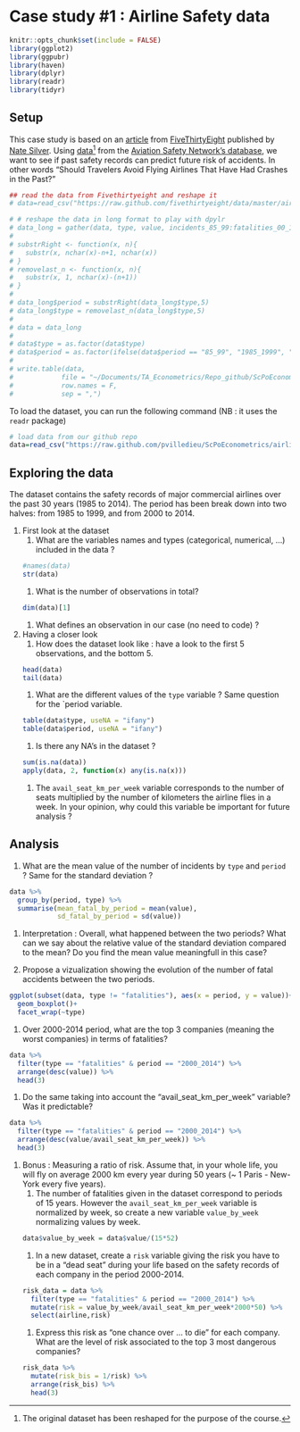 # Case study #1 : Airline Safety data

```r
knitr::opts_chunk$set(include = FALSE)
library(ggplot2)
library(ggpubr)
library(haven)
library(dplyr)
library(readr)
library(tidyr)
```

## Setup

This case study is based on an [article](https://fivethirtyeight.com/features/should-travelers-avoid-flying-airlines-that-have-had-crashes-in-the-past/) from [FiveThirtyEight](https://fivethirtyeight.com/) published by [Nate Silver](https://fivethirtyeight.com/contributors/nate-silver/). Using [data](https://github.com/fivethirtyeight/data/tree/master/airline-safety)^[The original dataset has been reshaped for the purpose of the course.] from the [Aviation Safety Network’s database](https://aviation-safety.net/index.php), we want to see if past safety records can predict future risk of accidents. In other words "Should Travelers Avoid Flying Airlines That Have Had Crashes in the Past?"

```r
## read the data from Fivethirtyeight and reshape it  
# data=read_csv("https://raw.github.com/fivethirtyeight/data/master/airline-safety/airline-safety.csv")

# # reshape the data in long format to play with dpylr
# data_long = gather(data, type, value, incidents_85_99:fatalities_00_14)
# 
# substrRight <- function(x, n){
#   substr(x, nchar(x)-n+1, nchar(x))
# }
# removelast_n <- function(x, n){
#   substr(x, 1, nchar(x)-(n+1))
# }
# 
# data_long$period = substrRight(data_long$type,5)
# data_long$type = removelast_n(data_long$type,5)
# 
# data = data_long
# 
# data$type = as.factor(data$type)
# data$period = as.factor(ifelse(data$period == "85_99", "1985_1999", "2000_2014"))
# 
# write.table(data,
#            file = "~/Documents/TA_Econometrics/Repo_github/ScPoEconometrics/inst/datasets/airline-safety.csv",
#            row.names = F,
#            sep = ",")
```

To load the dataset, you can run the following command (NB : it uses the `readr` package)
```r
# load data from our github repo
data=read_csv("https://raw.github.com/pvilledieu/ScPoEconometrics/airline_safety/inst/datasets/airline-safety.csv")
```

## Exploring the data

The dataset contains the safety records of major commercial airlines over the past 30 years (1985 to 2014). The period has been break down into two halves: from 1985 to 1999, and from 2000 to 2014.

1. First look at the dataset
    1. What are the variables names and types (categorical, numerical, ...) included in the data ?
    ```r
    #names(data)
    str(data)
    ```
    1. What is the number of observations in total?
    ```r
    dim(data)[1]
    ```
    1. What defines an observation in our case (no need to code) ? 
    
1. Having a  closer look
    1. How does the dataset look like : have a look to the first 5 observations, and the bottom 5. 
    ```r
    head(data)
    tail(data)
    ```
    1. What are the different values of the `type` variable ? Same question for the `period variable.
    ```r
    table(data$type, useNA = "ifany")
    table(data$period, useNA = "ifany")
    ```
    1. Is there any NA's in the dataset ?
    ```r
    sum(is.na(data))
    apply(data, 2, function(x) any(is.na(x)))
    ```
    1. The `avail_seat_km_per_week` variable corresponds to the number of seats multiplied by the number of kilometers the airline flies in a week. In your opinion, why could this variable be important for future analysis ?

## Analysis

1. What are the mean value of the number of incidents by `type` and `period` ? Same for the standard deviation ?
```r
data %>%
  group_by(period, type) %>% 
  summarise(mean_fatal_by_period = mean(value), 
            sd_fatal_by_period = sd(value))
```
1. Interpretation : Overall, what happened between the two periods? What can we say about the relative value of the standard deviation compared to the mean? Do you find the mean value meaningfull in this case? 

1. Propose a vizualization showing the evolution of the number of fatal accidents between the two periods. 
```r
ggplot(subset(data, type != "fatalities"), aes(x = period, y = value))+
  geom_boxplot()+
  facet_wrap(~type)
```
1. Over 2000-2014 period, what are the top 3 companies (meaning the worst companies) in terms of fatalities?
```r
data %>% 
  filter(type == "fatalities" & period == "2000_2014") %>%
  arrange(desc(value)) %>%
  head(3)
```
1. Do the same taking into account the "avail_seat_km_per_week" variable? Was it predictable? 
```r
data %>% 
  filter(type == "fatalities" & period == "2000_2014") %>%
  arrange(desc(value/avail_seat_km_per_week)) %>%
  head(3)
```
1. Bonus : Measuring a ratio of risk. Assume that, in your whole life, you will fly on average 2000 km every year during 50 years (~ 1 Paris - New-York every five years). 
    1. The number of fatalities given in the dataset correspond to periods of 15 years. However the `avail_seat_km_per_week` variable is normalized by week, so create a new variable `value_by_week` normalizing values by week.  
    ```r
    data$value_by_week = data$value/(15*52)
    ```
    1. In a new dataset, create a `risk` variable giving the risk you have to be in a "dead seat" during your life based on the safety records of each company in the period 2000-2014. 
    ```r
    risk_data = data %>% 
      filter(type == "fatalities" & period == "2000_2014") %>%
      mutate(risk = value_by_week/avail_seat_km_per_week*2000*50) %>%
      select(airline,risk)
    ```
    1. Express this risk as "one chance over ... to die" for each company. What are the level of risk associated to the top 3 most dangerous companies? 
    ```r
    risk_data %>% 
      mutate(risk_bis = 1/risk) %>%
      arrange(risk_bis) %>%
      head(3)
    ```

